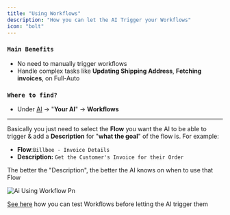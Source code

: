```yaml
---
title: "Using Workflows"
description: "How you can let the AI Trigger your Workflows"
icon: "bolt"
---
```


### `Main Benefits`

- No need to manually trigger workflows
- Handle complex tasks like **Updating Shipping Address**, **Fetching invoices**, on Full-Auto

### `Where to find?`

- Under [AI](https://armin.cx/_/ai/agents) -\> "**Your AI**" -\> **Workflows**

---

Basically you just need to select the **Flow** you want the AI to be able to trigger & add a **Description** for "**what the goal**" of the flow is. For example:

- **Flow**:`Billbee - Invoice Details`
- **Description:** `Get the Customer's Invoice for their Order`

The better the "Description", the better the AI knows on when to use that Flow

![Ai Using Workflow Pn](/images/ai_using_workflow.png)

[See here](/workflows/intro) how you can test Workflows before letting the AI trigger them